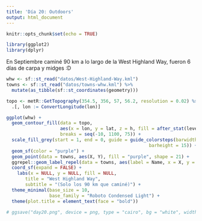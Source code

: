 ```yaml
---
title: 'Día 20: Outdoors'
output: html_document
---
```


```r
knitr::opts_chunk$set(echo = TRUE)

library(ggplot2)
library(dplyr)

```

En Septiembre caminé 90 km a lo largo de la West Highland Way, fueron 6 días de carpa y midges :D

```r
whw <- sf::st_read("datos/West-Highland-Way.kml")
towns <- sf::st_read("datos/towns-whw.kml") %>% 
  mutate(as_tibble(sf::st_coordinates(geometry)))

topo <- metR::GetTopography(354.5, 356, 57, 56.2, resolution = 0.02) %>% 
  .[, lon := ConvertLongitude(lon)]
```


```r
ggplot(whw) +
  geom_contour_fill(data = topo, 
                    aes(x = lon, y = lat, z = h, fill = after_stat(level)),
                    breaks = seq(-10, 1100, 75)) +
  scale_fill_grey(start = 1, end = 0, guide = guide_colorsteps(barwidth = 0.5,
                                                     barheight = 15)) +
  geom_sf(color = "purple") +
  geom_point(data = towns, aes(X, Y), fill = "purple", shape = 21) +
  ggrepel::geom_label_repel(data = towns, aes(label = Name, x = X, y = Y), nudge_x = 0.5) +
  coord_sf(expand = FALSE) +
    labs(x = NULL, y = NULL, fill = NULL,
       title = "West Highland Way",
       subtitle = "(Solo los 90 km que caminé)") +
  theme_minimal(base_size = 10,
                base_family = "Roboto Condensed Light") +
  theme(plot.title = element_text(face = "bold"))
 
# ggsave("day20.png", device = png, type = "cairo", bg = "white", width = 12, height = 11, units = "cm", dpi = 150)
```

